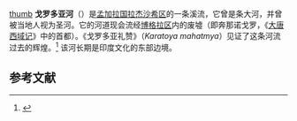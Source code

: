 [[file:BD_Korotoa_River.JPG|thumb]]
'''戈罗多亚河'''（{{lang-bn| করতোয়া নদী}}）是[[孟加拉国|孟加拉国]][[拉杰沙希区|拉杰沙希区]]的一条溪流，它曾是条大河，并曾被当地人视为圣河。它的河道现会流经[[博格拉区|博格拉区]]内的{{link-en|莫霍斯坦戈尔|Mahasthangarh}}废墟（即奔那诺戈罗{{small|（Pundranagara）}}，《[[大唐西域记|大唐西域记]]》中{{link-en|奔那伐弹那国|Pundravardhana}}的首都）。《戈罗多亚礼赞》（''Karatoya mahatmya''）见证了这条河流过去的辉煌。<ref name = "RCMajumdar">{{cite book|title=''History of Ancient Bengal''|year=1971年第一版，2005年再版|publisher=Tulshi Prakashani|isbn=81-89118-01-3|pages=4|last=Majumdar|first=R C|location=[[加尔各答|Kolkata]]}}</ref>
该河长期是印度文化的东部边境。

== 参考文献 ==
{{reflist}}